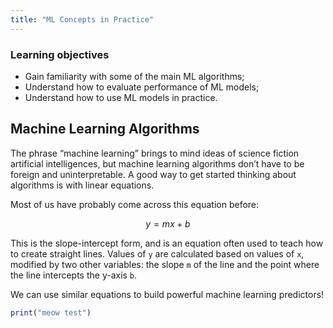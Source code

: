 ```yaml
---
title: "ML Concepts in Practice"
---
```


:::{.callout-important}
### Learning objectives

- Gain familiarity with some of the main ML algorithms;
- Understand how to evaluate performance of ML models;
- Understand how to use ML models in practice.
:::

## Machine Learning Algorithms

The phrase "machine learning" brings to mind ideas of science fiction artificial intelligences, but machine learning algorithms don't have to be foreign and uninterpretable. 
A good way to get started thinking about algorithms is with linear equations. 

Most of us have probably come across this equation before:

$$
y = mx+b
$$

This is the slope-intercept form, and is an equation often used to teach how to create straight lines. 
Values of `y` are calculated based on values of `x`, modified by two other variables: the slope `m` of the line and the point where the line intercepts the y-axis `b`. 

We can use similar equations to build powerful machine learning predictors!

```r
print("meow test")
```

